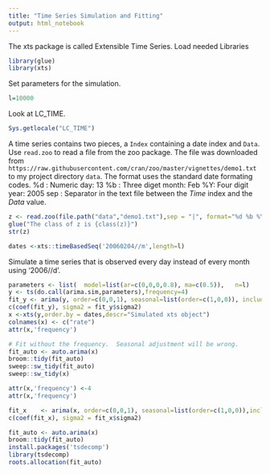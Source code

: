 ```yaml
---
title: "Time Series Simulation and Fitting"
output: html_notebook
---
```


The xts package is called Extensible Time Series.
Load needed Libraries
```r
library(glue)
library(xts)
```
Set parameters for the simulation.
```r
l=10000
```
Look at LC_TIME.
```r
Sys.getlocale("LC_TIME")
```
A time series contains two pieces, a `Index` containing a date index and `Data`.
Use `read.zoo` to read a file from the zoo package.  The file was downloaded from
`https://raw.githubusercontent.com/cran/zoo/master/vignettes/demo1.txt`
to my project directory `data`.
The format uses the standard date formating codes.
%d
: Numeric day: 13
%b
: Three diget month: Feb
%Y: Four digit year: 2005
sep
: Separator in the text file between the *Time* index and the *Data* value.
```r
z <- read.zoo(file.path("data","demo1.txt"),sep = "|", format="%d %b %Y")
glue("The class of z is {class(z)}")
str(z)
```


```r
dates <-xts::timeBasedSeq('20060204//m',length=l)
```

Simulate a time series that is observed every day instead of every month using '2006//d'.
```r
parameters <- list(  model=list(ar=c(0,0,0,0.8), ma=c(0.5)),   n=l)
y <- ts(do.call(arima.sim,parameters),frequency=4)
fit_y <- arima(y, order=c(0,0,1), seasonal=list(order=c(1,0,0)), include.mean=FALSE)
c(coef(fit_y), sigma2 = fit_y$sigma2)
x <-xts(y,order.by = dates,descr="Simulated xts object")
colnames(x) <- c("rate")
attr(x,'frequency') 

# Fit without the frequency.  Seasonal adjustment will be wrong.
fit_auto <- auto.arima(x)
broom::tidy(fit_auto)
sweep::sw_tidy(fit_auto)
sweep::sw_tidy(x)

attr(x,'frequency') <-4
attr(x,'frequency') 

fit_x    <- arima(x, order=c(0,0,1), seasonal=list(order=c(1,0,0)),include.mean=FALSE)
c(coef(fit_x), sigma2 = fit_x$sigma2)

fit_auto <- auto.arima(x)
broom::tidy(fit_auto)
install.packages('tsdecomp')
library(tsdecomp)
roots.allocation(fit_auto)
```
